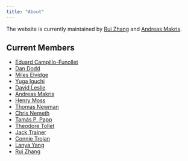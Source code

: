 ```yaml
---
title: "About"
---
```


The website is currently maintained by [Rui Zhang](https://shusheng3927.github.io/) and [Andreas Makris](https://www.linkedin.com/in/andreas-makris-41868b225/). 

## Current Members 

- [Eduard Campillo-Funollet](https://www.lancaster.ac.uk/maths/people/eduard-campillo-funollet)
- [Dan Dodd](https://www.lancaster.ac.uk/sci-tech/about-us/people/daniel-dodd)
- [Miles Elvidge](https://www.research.lancs.ac.uk/portal/en/people/miles-elvidge(4b25b20a-4773-47ee-a688-b093352c961e).html)
- [Yuga Iguchi](https://www.yugaiguchi.com)
- [David Leslie](https://www.lancaster.ac.uk/maths/people/david-leslie)
- [Andreas Makris](https://www.linkedin.com/in/andreas-makris-41868b225/)
- [Henry Moss](https://henrymoss.github.io)
- [Thomas Newman](https://www.lancaster.ac.uk/stor-i-student-sites/thomas-newman/)
- [Chris Nemeth](https://chris-nemeth.github.io/)
- [Tamás P. Papp](https://www.lancaster.ac.uk/stor-i-student-sites/tamas-papp/)
- [Theodore Tollet](https://www.lancaster.ac.uk/maths/people/theodore-tollet)
- [Jack Trainer](https://www.lancaster.ac.uk/stor-i/about-us/people/jack-trainer)
- [Connie Trojan](https://www.lancaster.ac.uk/stor-i-student-sites/connie-trojan/)
- [Lanya Yang](https://www.lancaster.ac.uk/stor-i-student-sites/lanya-yang/)
- [Rui Zhang](https://shusheng3927.github.io/)
